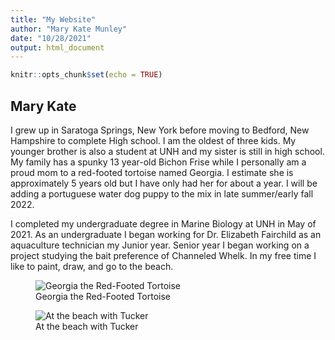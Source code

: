 ```yaml
---
title: "My Website"
author: "Mary Kate Munley"
date: "10/28/2021"
output: html_document
---
```


```r
knitr::opts_chunk$set(echo = TRUE)
```

## Mary Kate
I grew up in Saratoga Springs, New York before moving to Bedford, New Hampshire to complete High school. I am the oldest of three kids. My younger brother is also a student at UNH and my sister is still in high school. My family has a spunky 13 year-old Bichon Frise while I personally am a proud mom to a red-footed tortoise named Georgia. I estimate she is approximately 5 years old but I have only had her for about a year. I will be adding a portuguese water dog puppy to the mix in late summer/early fall 2022.

I completed my undergraduate degree in Marine Biology at UNH in May of 2021. As an undergraduate I began working for Dr. Elizabeth Fairchild as an aquaculture technician my Junior year. Senior year I began working on a project studying the bait preference of Channeled Whelk. In my free time I like to paint, draw, and go to the beach. 

![Georgia the Red-Footed Tortoise](Georgia.jpg)

![At the beach with Tucker](BeachTucker.jpg)